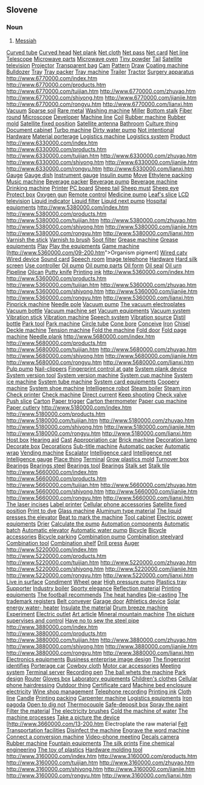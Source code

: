 ==Slovene==
===Noun===
#[[Messiah]]
[http://www.6770000.com/01-200.htm Curved tube]
[http://www.6770000.com/02-200.htm Curved head]
[http://www.6770000.com/03-200.htm Net plank]
[http://www.6770000.com/04-200.htm Net cloth]
[http://www.6770000.com/05-200.htm Net pass]
[http://www.6770000.com/06-200.htm Net card]
[http://www.6770000.com/07-200.htm Net line]
[http://www.6770000.com/08-200.htm Telescope]
[http://www.6770000.com/09-200.htm Microwave parts]
[http://www.6770000.com/10-200.htm Microwave oven]
[http://www.6770000.com/11-200.htm Tiny powder]
[http://www.6770000.com/12-200.htm Tail]
[http://www.6770000.com/13-200.htm Satellite television]
[http://www.6770000.com/14-200.htm Projector]
[http://www.6770000.com/15-200.htm Transparent bag]
[http://www.6770000.com/16-200.htm Cam]
[http://www.6770000.com/17-200.htm Pattern]
[http://www.6770000.com/18-200.htm Draw]
[http://www.6770000.com/19-200.htm Coating machine]
[http://www.6770000.com/20-200.htm Bulldozer]
[http://www.6770000.com/21-200.htm Tray]
[http://www.6770000.com/22-200.htm Tray packer]
[http://www.6770000.com/23-200.htm Tray machine]
[http://www.6770000.com/24-200.htm Trailer]
[http://www.6770000.com/25-200.htm Tractor]
[http://www.6770000.com/26-200.htm Surgery apparatus] 
http://www.6770000.com/index.htm
http://www.6770000.com/products.htm
http://www.6770000.com/tuijian.htm
http://www.6770000.com/zhuyao.htm
http://www.6770000.com/shiyong.htm
http://www.6770000.com/jianjie.htm
http://www.6770000.com/rongyu.htm
http://www.6770000.com/lianxi.htm 
[http://www.6330000.com/01-200.htm Vacuum]
[http://www.6330000.com/02-200.htm Sparse soil]
[http://www.6330000.com/03-200.htm Rare metal]
[http://www.6330000.com/04-200.htm Washing machine]
[http://www.6330000.com/05-200.htm Miller]
[http://www.6330000.com/06-200.htm Bottom stalk]
[http://www.6330000.com/07-200.htm Fiber round]
[http://www.6330000.com/08-200.htm Microscope]
[http://www.6330000.com/09-200.htm Developer]
[http://www.6330000.com/10-200.htm Machine line]
[http://www.6330000.com/11-200.htm Coil]
[http://www.6330000.com/12-200.htm Rubber machine]
[http://www.6330000.com/13-200.htm Rubber mold]
[http://www.6330000.com/14-200.htm Satellite fixed position]
[http://www.6330000.com/15-200.htm Satellite antenna]
[http://www.6330000.com/16-200.htm Bathroom]
[http://www.6330000.com/17-200.htm Culture thing]
[http://www.6330000.com/18-200.htm Document cabinet]
[http://www.6330000.com/19-200.htm Turbo machine]
[http://www.6330000.com/20-200.htm Dirty water pump]
[http://www.6330000.com/21-200.htm Not intentional]
[http://www.6330000.com/22-200.htm Hardware]
[http://www.6330000.com/23-200.htm Material porterage]
[http://www.6330000.com/24-200.htm Logistics machine]
[http://www.6330000.com/25-200.htm Logistics system]
[http://www.6330000.com/26-200.htm Product] 
http://www.6330000.com/index.htm
http://www.6330000.com/products.htm
http://www.6330000.com/tuijian.htm
http://www.6330000.com/zhuyao.htm
http://www.6330000.com/shiyong.htm
http://www.6330000.com/jianjie.htm
http://www.6330000.com/rongyu.htm
http://www.6330000.com/lianxi.htm 
[http://www.5380000.com/01-200.htm Gauge]
[http://www.5380000.com/02-200.htm Gauge dish]
[http://www.5380000.com/03-200.htm Instrument gauge]
[http://www.5380000.com/04-200.htm Insulin pump]
[http://www.5380000.com/05-200.htm Move]
[http://www.5380000.com/06-200.htm Ethylene packing]
[http://www.5380000.com/07-200.htm Music machine]
[http://www.5380000.com/08-200.htm Beverage packer]
[http://www.5380000.com/09-200.htm Beverage pump]
[http://www.5380000.com/10-200.htm Beverage machine]
[http://www.5380000.com/11-200.htm Drinking machine]
[http://www.5380000.com/12-200.htm Printer]
[http://www.5380000.com/13-200.htm PC board]
[http://www.5380000.com/14-200.htm Sheep tail]
[http://www.5380000.com/15-200.htm Sheep must]
[http://www.5380000.com/16-200.htm Sheep eye]
[http://www.5380000.com/17-200.htm Protect box]
[http://www.5380000.com/18-200.htm Oxygen gun]
[http://www.5380000.com/19-200.htm Remote control]
[http://www.5380000.com/20-200.htm Medicine pump]
[http://www.5380000.com/21-200.htm Leaf's slice]
[http://www.5380000.com/22-200.htm LCD television]
[http://www.5380000.com/23-200.htm Liquid indicator]
[http://www.5380000.com/24-200.htm Liquid filter]
[http://www.5380000.com/25-200.htm Liquid next pump]
[http://www.5380000.com/26-200.htm Hospital equipments] 
http://www.5380000.com/index.htm
http://www.5380000.com/products.htm
http://www.5380000.com/tuijian.htm
http://www.5380000.com/zhuyao.htm
http://www.5380000.com/shiyong.htm
http://www.5380000.com/jianjie.htm
http://www.5380000.com/rongyu.htm
http://www.5380000.com/lianxi.htm 
[http://www.5360000.com/01-200.htm Varnish the stick]
[http://www.5360000.com/02-200.htm Varnish to brush]
[http://www.5360000.com/03-200.htm Soot filter]
[http://www.5360000.com/04-200.htm Grease machine]
[http://www.5360000.com/05-200.htm Grease equipments]
[http://www.5360000.com/06-200.htm Play]
[http://www.5360000.com/07-200.htm Play the equipments]
[http://www.5360000.com/08-200.htm Game machine]
[http://www.5360000.com/09-200.htm">Organism pigment]
[http://www.5360000.com/10-200.htm Wired catv]
[http://www.5360000.com/11-200.htm Wired device]
[http://www.5360000.com/12-200.htm Sound card]
[http://www.5360000.com/13-200.htm Speech room]
[http://www.5360000.com/14-200.htm Image telephone]
[http://www.5360000.com/15-200.htm Hardware]
[http://www.5360000.com/16-200.htm Hard silk screen]
[http://www.5360000.com/17-200.htm Use controller]
[http://www.5360000.com/18-200.htm Oil pump]
[http://www.5360000.com/19-200.htm Oil pump parts]
[http://www.5360000.com/20-200.htm Oil form]
[http://www.5360000.com/21-200.htm Oil seal]
[http://www.5360000.com/22-200.htm Oil urn]
[http://www.5360000.com/23-200.htm Pipeline]
[http://www.5360000.com/24-200.htm Oilcan]
[http://www.5360000.com/25-200.htm Putty knife]
[http://www.5360000.com/26-200.htm Printing ink]
http://www.5360000.com/index.htm
http://www.5360000.com/products.htm
http://www.5360000.com/tuijian.htm
http://www.5360000.com/zhuyao.htm
http://www.5360000.com/shiyong.htm
http://www.5360000.com/jianjie.htm
http://www.5360000.com/rongyu.htm
http://www.5360000.com/lianxi.htm 
[http://www.5680000.com/01-200.htm Pinprick machine]
[http://www.5680000.com/02-200.htm Needle pole]
[http://www.5680000.com/03-200.htm Vacuum pump]
[http://www.5680000.com/04-200.htm The vacuum electroplates]
[http://www.5680000.com/05-200.htm Vacuum bottle]
[http://www.5680000.com/06-200.htm Vacuum machine set]
[http://www.5680000.com/07-200.htm Vacuum equipments]
[http://www.5680000.com/08-200.htm Vacuum system]
[http://www.5680000.com/09-200.htm Vibration stick]
[http://www.5680000.com/10-200.htm Vibration machine]
[http://www.5680000.com/11-200.htm Speech system]
[http://www.5680000.com/12-200.htm Vibration source]
[http://www.5680000.com/13-200.htm Distil bottle]
[http://www.5680000.com/14-200.htm Park tool]
[http://www.5680000.com/15-200.htm Park machine]
[http://www.5680000.com/16-200.htm Circle tube]
[http://www.5680000.com/17-200.htm Cone bore]
[http://www.5680000.com/18-200.htm Conceive]
[http://www.5680000.com/19-200.htm Iron]
[http://www.5680000.com/20-200.htm Chisel]
[http://www.5680000.com/21-200.htm Deckle machine]
[http://www.5680000.com/22-200.htm Tension machine]
[http://www.5680000.com/23-200.htm Fold the machine]
[http://www.5680000.com/24-200.htm Fold door]
[http://www.5680000.com/25-200.htm Fold page machine]
[http://www.5680000.com/26-200.htm Needle plank] 
http://www.5680000.com/index.htm
http://www.5680000.com/products.htm
http://www.5680000.com/tuijian.htm
http://www.5680000.com/zhuyao.htm
http://www.5680000.com/shiyong.htm
http://www.5680000.com/jianjie.htm
http://www.5680000.com/rongyu.htm
http://www.5680000.com/lianxi.htm 
[http://www.5180000.com/01-200.htm Pulp pump]
[http://www.5180000.com/02-200.htm Nail-clippers]
[http://www.5180000.com/03-200.htm Fingerprint control at gate]
[http://www.5180000.com/04-200.htm System plank device]
[http://www.5180000.com/05-200.htm System version tool]
[http://www.5180000.com/06-200.htm System version machine]
[http://www.5180000.com/07-200.htm System cup machine]
[http://www.5180000.com/08-200.htm System ice machine]
[http://www.5180000.com/09-200.htm System tube machine]
[http://www.5180000.com/10-200.htm System card equipments]
[http://www.5180000.com/11-200.htm Coopery machine]
[http://www.5180000.com/12-200.htm System shoe machine]
[http://www.5180000.com/13-200.htm Intelligence robot]
[http://www.5180000.com/14-200.htm Steam boiler]
[http://www.5180000.com/15-200.htm Steam iron]
[http://www.5180000.com/16-200.htm Check printer]
[http://www.5180000.com/17-200.htm Check machine]
[http://www.5180000.com/18-200.htm Direct current]
[http://www.5180000.com/19-200.htm Keep shooting]
[http://www.5180000.com/20-200.htm Check valve]
[http://www.5180000.com/21-200.htm Push slice]
[http://www.5180000.com/22-200.htm Carton]
[http://www.5180000.com/23-200.htm Paper trigger]
[http://www.5180000.com/24-200.htm Carton thermometer]
[http://www.5180000.com/25-200.htm Paper cup machine]
[http://www.5180000.com/26-200.htm Paper cutlery] 
http://www.5180000.com/index.htm
http://www.5180000.com/products.htm
http://www.5180000.com/tuijian.htm
http://www.5180000.com/zhuyao.htm
http://www.5180000.com/shiyong.htm
http://www.5180000.com/jianjie.htm
http://www.5180000.com/rongyu.htm
http://www.5180000.com/lianxi.htm 
[http://www.5660000.com/01-200.htm Host box]
[http://www.5660000.com/02-200.htm Hearing aid]
[http://www.5660000.com/03-200.htm Cast]
[http://www.5660000.com/04-200.htm Appropriation car]
[http://www.5660000.com/05-200.htm Brick machine]
[http://www.5660000.com/06-200.htm Decoration lamp]
[http://www.5660000.com/07-200.htm Decorate box]
[http://www.5660000.com/08-200.htm Decorations]
[http://www.5660000.com/09-200.htm Sub-title machine]
[http://www.5660000.com/10-200.htm Automatic packer]
[http://www.5660000.com/11-200.htm Automatic wrap]
[http://www.5660000.com/12-200.htm Vending machine]
[http://www.5660000.com/13-200.htm Escalator]
[http://www.5660000.com/14-200.htm Intelligence card]
[http://www.5660000.com/15-200.htm Intelligence net]
[http://www.5660000.com/16-200.htm Intelligence gauge]
[http://www.5660000.com/17-200.htm Place thing]
[http://www.5660000.com/18-200.htm Terminal]
[http://www.5660000.com/19-200.htm Grow plastics mold]
[http://www.5660000.com/20-200.htm Turnover box]
[http://www.5660000.com/21-200.htm Bearings]
[http://www.5660000.com/22-200.htm Bearings steel]
[http://www.5660000.com/23-200.htm Bearings tool]
[http://www.5660000.com/24-200.htm Bearings]
[http://www.5660000.com/25-200.htm Stalk set]
[http://www.5660000.com/26-200.htm Stalk tile] 
http://www.5660000.com/index.htm
http://www.5660000.com/products.htm
http://www.5660000.com/tuijian.htm
http://www.5660000.com/zhuyao.htm
http://www.5660000.com/shiyong.htm
http://www.5660000.com/jianjie.htm
http://www.5660000.com/rongyu.htm
http://www.5660000.com/lianxi.htm 
[http://www.5220000.com/01-200.htm The laser incises]
[http://www.5220000.com/02-200.htm Label printer]
[http://www.5220000.com/03-200.htm Cellular phone accessories]
[http://www.5220000.com/04-200.htm Satellite fixed position]
[http://www.5220000.com/05-200.htm Print to dye]
[http://www.5220000.com/06-200.htm Glass machine]
[http://www.5220000.com/07-200.htm Aluminum type material]
[http://www.5220000.com/08-200.htm The liquid presses the elevator]
[http://www.5220000.com/09-200.htm Beat to mark the machine]
[http://www.5220000.com/10-200.htm Tool cabinet]
[http://www.5220000.com/11-200.htm Electric power equipments]
[http://www.5220000.com/12-200.htm Drier]
[http://www.5220000.com/13-200.htm Calculate the pump]
[http://www.5220000.com/14-200.htm Automation components]
[http://www.5220000.com/15-200.htm Automatic batch]
[http://www.5220000.com/16-200.htm Automatic elevator]
[http://www.5220000.com/17-200.htm Automatic water pump]
[http://www.5220000.com/18-200.htm Bicycle]
[http://www.5220000.com/19-200.htm Bicycle accessories]
[http://www.5220000.com/20-200.htm Bicycle parking]
[http://www.5220000.com/21-200.htm Combination pump]
[http://www.5220000.com/22-200.htm Combination steelyard]
[http://www.5220000.com/23-200.htm Combination tool]
[http://www.5220000.com/24-200.htm Combination shelf]
[http://www.5220000.com/25-200.htm Drill press]
[http://www.5220000.com/26-200.htm Auger] 
http://www.5220000.com/index.htm
http://www.5220000.com/products.htm
http://www.5220000.com/tuijian.htm
http://www.5220000.com/zhuyao.htm
http://www.5220000.com/shiyong.htm
http://www.5220000.com/jianjie.htm
http://www.5220000.com/rongyu.htm
http://www.5220000.com/lianxi.htm 
[http://www.3880000.com/01-200.htm Live in surface]
[http://www.3880000.com/02-200.htm Condiment]
[http://www.3880000.com/03-200.htm Wheel gear]
[http://www.3880000.com/04-200.htm High pressure pump]
[http://www.3880000.com/05-200.htm Plastics tray]
[http://www.3880000.com/06-200.htm Supporter]
[http://www.3880000.com/07-200.htm Industry boiler]
[http://www.3880000.com/08-200.htm Sporty elegance]
[http://www.3880000.com/09-200.htm Reflection material]
[http://www.3880000.com/10-200.htm Printing equipments]
[http://www.3880000.com/11-200.htm The football recommends]
[http://www.3880000.com/12-200.htm The heat handles]
[http://www.3880000.com/13-200.htm Die-casting]
[http://www.3880000.com/14-200.htm The trademark registers]
[http://www.3880000.com/15-200.htm Belt conveyer]
[http://www.3880000.com/16-200.htm Garage door]
[http://www.3880000.com/17-200.htm Athletics device]
[http://www.3880000.com/18-200.htm Solar energy water- heater]
[http://www.3880000.com/19-200.htm Insulate the material]
[http://www.3880000.com/20-200.htm Drum breeze machine]
[http://www.3880000.com/21-200.htm Experiment]
[http://www.3880000.com/22-200.htm Electric outlet]
[http://www.3880000.com/23-200.htm Art article]
[http://www.3880000.com/24-200.htm Mineral mountain machine]
[http://www.3880000.com/25-200.htm The picture supervises and control]
[http://www.3880000.com/26-200.htm Have no to sew the steel pipe] 
http://www.3880000.com/index.htm
http://www.3880000.com/products.htm
http://www.3880000.com/tuijian.htm
http://www.3880000.com/zhuyao.htm
http://www.3880000.com/shiyong.htm
http://www.3880000.com/jianjie.htm
http://www.3880000.com/rongyu.htm
http://www.3880000.com/lianxi.htm 
[http://www.3380000.com/01-200.htm Electronics equipments]
[http://www.3380000.com/02-200.htm Business enterprise image design]
[http://www.3380000.com/03-200.htm The fingerprint identifies]
[http://www.3380000.com/04-200.htm Porterage car]
[http://www.3380000.com/05-200.htm Cowboy cloth]
[http://www.3380000.com/06-200.htm Motor car accessories]
[http://www.3380000.com/07-200.htm Meeting system]
[http://www.3380000.com/08-200.htm Terminal server]
[http://www.3380000.com/09-200.htm Recording pen]
[http://www.3380000.com/10-200.htm The ball whets the machine]
[http://www.3380000.com/11-200.htm Park design]
[http://www.3380000.com/12-200.htm Router]
[http://www.3380000.com/13-200.htm Gloves box]
[http://www.3380000.com/14-200.htm Laboratory equipments]
[http://www.3380000.com/15-200.htm Children's clothes]
[http://www.3380000.com/16-200.htm Cellular phone hairdressing]
[http://www.3380000.com/17-200.htm Outdoor thing]
[http://www.3380000.com/18-200.htm Certificate card]
[http://www.3380000.com/19-200.htm Machine bed enclosure]
[http://www.3380000.com/20-200.htm electricity]
[http://www.3380000.com/21-200.htm Wine shop management]
[http://www.3380000.com/22-200.htm Telephone recording]
[http://www.3380000.com/23-200.htm Printing ink]
[http://www.3380000.com/24-200.htm Cloth line]
[http://www.3380000.com/25-200.htm Candle]
[http://www.3380000.com/26-200.htm Printing packing] 
[http://www.3660000.com/01-200.htm Carpenter machine]
[http://www.3660000.com/02-200.htm Logistics equipments]
[http://www.3660000.com/03-200.htm Iron pagoda]
[http://www.3660000.com/04-200.htm Open to dig not]
[http://www.3660000.com/05-200.htm Thermocouple]
[http://www.3660000.com/06-200.htm Safe-deposit box]
[http://www.3660000.com/07-200.htm Spray the paint]
[http://www.3660000.com/08-200.htm Filter the material]
[http://www.3660000.com/09-200.htm The electricity brushes]
[http://www.3660000.com/10-200.htm Cold the machine of water]
[http://www.3660000.com/11-200.htm The machine processes]
[http://www.3660000.com/12-200.htm Take a picture the device]
[http://www.3660000.com/13-200.htm Electroplate the raw material
[http://www.3660000.com/14-200.htm Felt]
[http://www.3660000.com/15-200.htm Transportation facilities]
[http://www.3660000.com/16-200.htm Disinfect the machine]
[http://www.3660000.com/17-200.htm Engrave the word machine]
[http://www.3660000.com/18-200.htm Connect a conversion machine]
[http://www.3660000.com/19-200.htm Video-phone meeting]
[http://www.3660000.com/20-200.htm Decals camera]
[http://www.3660000.com/21-200.htm Rubber machine]
[http://www.3660000.com/22-200.htm Fountain equipments]
[http://www.3660000.com/23-200.htm The silk prints]
[http://www.3660000.com/24-200.htm Fine chemical engineering]
[http://www.3660000.com/25-200.htm The toy of plastics]
[http://www.3660000.com/26-200.htm Hardware molding tool] 
http://www.3160000.com/index.htm
http://www.3160000.com/products.htm
http://www.3160000.com/tuijian.htm
http://www.3160000.com/zhuyao.htm
http://www.3160000.com/shiyong.htm
http://www.3160000.com/jianjie.htm
http://www.3160000.com/rongyu.htm
http://www.3160000.com/lianxi.htm